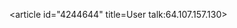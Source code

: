 <article id="4244644" title=User talk:64.107.157.130>
	<talkpage id="4244644" title="User talk:64.107.157.130">
{{OW}}
	</talkpage>
</article>